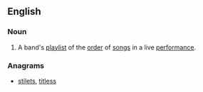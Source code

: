 ==English==
{{wikipedia}}
===Noun===
{{en-noun|sg=[[set]] [[list]]}}

# {{music}} A band's [[playlist]] of the [[order]] of [[song]]s in a live [[performance]].

===Anagrams===
* [[stilets#English|stilets]], [[titless#English|titless]]